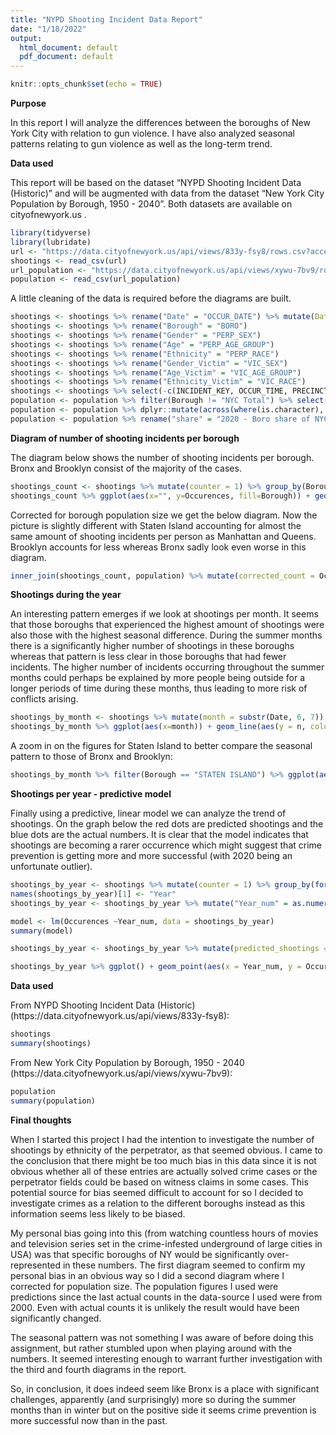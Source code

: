 ---
title: "NYPD Shooting Incident Data Report"
date: "1/18/2022"
output:
  html_document: default
  pdf_document: default
---

```{r setup, include=FALSE}
knitr::opts_chunk$set(echo = TRUE)
```

**Purpose**

In this report I will analyze the differences between the boroughs of New York City with relation to gun violence. I have also analyzed seasonal patterns relating to gun violence as well as the long-term trend.

**Data used**

This report will be based on the dataset "NYPD Shooting Incident Data (Historic)" and will be augmented with data from the dataset "New York City Population by Borough, 1950 - 2040". Both datasets are available on cityofnewyork.us .

```{r importShootings, echo=TRUE}
library(tidyverse)
library(lubridate)
url <- "https://data.cityofnewyork.us/api/views/833y-fsy8/rows.csv?accessType=DOWNLOAD"
shootings <- read_csv(url)
url_population <- "https://data.cityofnewyork.us/api/views/xywu-7bv9/rows.csv?accessType=DOWNLOAD"
population <- read_csv(url_population)
```

A little cleaning of the data is required before the diagrams are built.

```{r importShootings_cleaning, echo=TRUE}
shootings <- shootings %>% rename("Date" = "OCCUR_DATE") %>% mutate(Date = mdy(Date))
shootings <- shootings %>% rename("Borough" = "BORO")
shootings <- shootings %>% rename("Gender" = "PERP_SEX")
shootings <- shootings %>% rename("Age" = "PERP_AGE_GROUP")
shootings <- shootings %>% rename("Ethnicity" = "PERP_RACE")
shootings <- shootings %>% rename("Gender_Victim" = "VIC_SEX")
shootings <- shootings %>% rename("Age_Victim" = "VIC_AGE_GROUP")
shootings <- shootings %>% rename("Ethnicity_Victim" = "VIC_RACE")
shootings <- shootings %>% select(-c(INCIDENT_KEY, OCCUR_TIME, PRECINCT, JURISDICTION_CODE, X_COORD_CD,Y_COORD_CD, LOCATION_DESC, STATISTICAL_MURDER_FLAG, Latitude, Longitude, Lon_Lat))
population <- population %>% filter(Borough != "NYC Total") %>% select("Borough", "2020 - Boro share of NYC total")
population <- population %>% dplyr::mutate(across(where(is.character), toupper))
population <- population %>% rename("share" = "2020 - Boro share of NYC total")
```

**Diagram of number of shooting incidents per borough**

The diagram below shows the number of shooting incidents per borough. Bronx and Brooklyn consist of the majority of the cases.

```{r plot_borough, echo=TRUE}
shootings_count <- shootings %>% mutate(counter = 1) %>% group_by(Borough) %>% summarize(Occurences = sum(counter)) 
shootings_count %>% ggplot(aes(x="", y=Occurences, fill=Borough)) + geom_bar(stat="identity", width=1, color="white") + coord_polar("y", start=0) + theme_void()
```

Corrected for borough population size we get the below diagram. Now the picture is slightly different with Staten Island accounting for almost the same amount of shooting incidents per person as Manhattan and Queens. Brooklyn accounts for less whereas Bronx sadly look even worse in this diagram.

```{r plot_borough2, echo=TRUE}
inner_join(shootings_count, population) %>% mutate(corrected_count = Occurences / share) %>% ggplot(aes(x="", y=corrected_count, fill=Borough)) + geom_bar(stat="identity", width=1, color="white") + coord_polar("y", start=0) + theme_void()
```

**Shootings during the year**

An interesting pattern emerges if we look at shootings per month. It seems that those boroughs that experienced the highest amount of shootings were also those with the highest seasonal difference. During the summer months there is a significantly higher number of shootings in these boroughs whereas that pattern is less clear in those boroughs that had fewer incidents.
The higher number of incidents occurring throughout the summer months could perhaps be explained by more people being outside for a longer periods of time during these months, thus leading to more risk of conflicts arising.

```{r plot_shootings_per_season1, echo=TRUE}
shootings_by_month <- shootings %>% mutate(month = substr(Date, 6, 7)) %>% group_by(Borough, month) %>% count()
shootings_by_month %>% ggplot(aes(x=month)) + geom_line(aes(y = n, color = Borough, group = Borough))
```

A zoom in on the figures for Staten Island to better compare the seasonal pattern to those of Bronx and Brooklyn:

```{r plot_shootings_per_season2, echo=TRUE}
shootings_by_month %>% filter(Borough == "STATEN ISLAND") %>% ggplot(aes(x=month)) + geom_line(aes(y = n, color = Borough, group = Borough))
```

**Shootings per year - predictive model**

Finally using a predictive, linear model we can analyze the trend of shootings. On the graph below the red dots are predicted shootings and the blue dots are the actual numbers. 
It is clear that the model indicates that shootings are becoming a rarer occurrence which might suggest that crime prevention is getting more and more successful (with 2020 being an unfortunate outlier).

```{r plot_predicted_shootings, echo=TRUE}
shootings_by_year <- shootings %>% mutate(counter = 1) %>% group_by(format(Date, format="%Y")) %>% summarize(Occurences = sum(counter)) 
names(shootings_by_year)[1] <- "Year"
shootings_by_year <- shootings_by_year %>% mutate("Year_num" = as.numeric(as.character(shootings_by_year$Year)))

model <- lm(Occurences ~Year_num, data = shootings_by_year)
summary(model)

shootings_by_year <- shootings_by_year %>% mutate(predicted_shootings = predict(model))

shootings_by_year %>% ggplot() + geom_point(aes(x = Year_num, y = Occurences), color = "blue") + geom_point(aes(x = Year_num, y = predicted_shootings), color = "red")
```

**Data used**

From NYPD Shooting Incident Data (Historic) (https://data.cityofnewyork.us/api/views/833y-fsy8):

```{r importShootings_summary, echo=TRUE}
shootings
summary(shootings)
```

From New York City Population by Borough, 1950 - 2040 (https://data.cityofnewyork.us/api/views/xywu-7bv9):

```{r importPopulation_summary, echo=TRUE}
population
summary(population)
```

**Final thoughts**

When I started this project I had the intention to investigate the number of shootings by ethnicity of the perpetrator, as that seemed obvious. I came to the conclusion that there might be too much bias in this data since it is not obvious whether all of these entries are actually solved crime cases or the perpetrator fields could be based on witness claims in some cases. This potential source for bias seemed difficult to account for so I decided to investigate crimes as a relation to the different boroughs instead as this information seems less likely to be biased.

My personal bias going into this (from watching countless hours of movies and television series set in the crime-infested underground of large cities in USA) was that specific boroughs of NY would be significantly over-represented in these numbers. The first diagram seemed to confirm my personal bias in an obvious way so I did a second diagram where I corrected for population size. The population figures I used were predictions since the last actual counts in the data-source I used were from 2000. Even with actual counts it is unlikely the result would have been significantly changed.

The seasonal pattern was not something I was aware of before doing this assignment, but rather stumbled upon when playing around with the numbers. It seemed interesting enough to warrant further investigation with the third and fourth diagrams in the report.

So, in conclusion, it does indeed seem like Bronx is a place with significant challenges, apparently (and surprisingly) more so during the summer months than in winter but on the positive side it seems crime prevention is more successful now than in the past.
